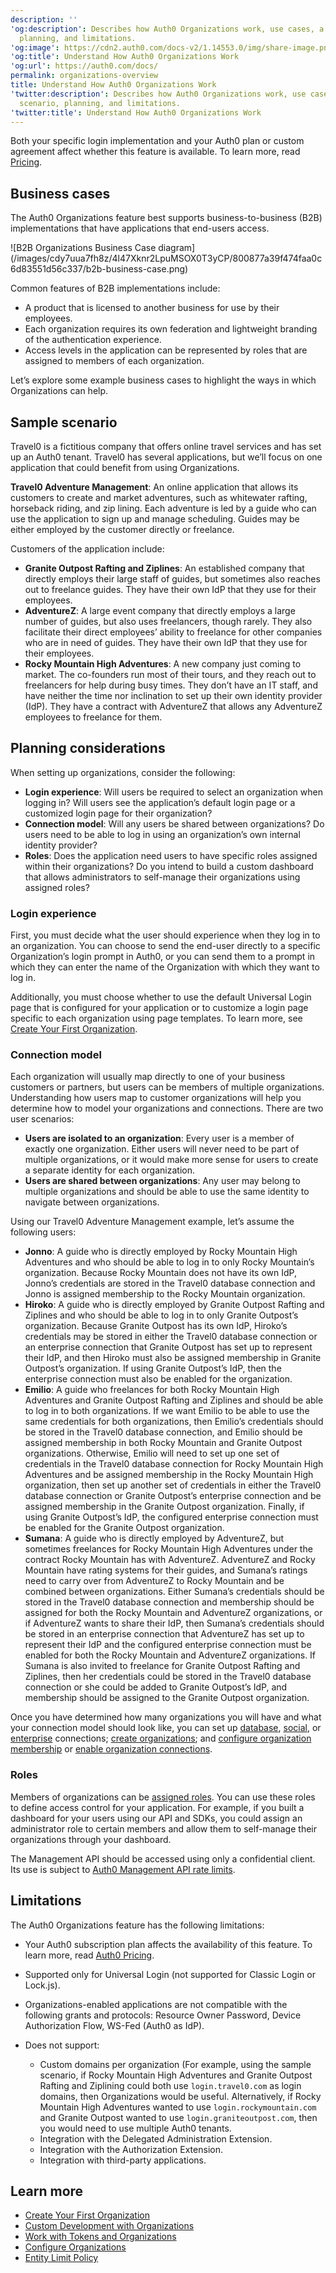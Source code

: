 ```yaml
---
description: ''
'og:description': Describes how Auth0 Organizations work, use cases, a sample scenario,
  planning, and limitations.
'og:image': https://cdn2.auth0.com/docs-v2/1.14553.0/img/share-image.png
'og:title': Understand How Auth0 Organizations Work
'og:url': https://auth0.com/docs/
permalink: organizations-overview
title: Understand How Auth0 Organizations Work
'twitter:description': Describes how Auth0 Organizations work, use cases, a sample
  scenario, planning, and limitations.
'twitter:title': Understand How Auth0 Organizations Work
---
```

<Card title="Availability varies by Auth0 plan">

Both your specific login implementation and your Auth0 plan or custom agreement affect whether this feature is available. To learn more, read [Pricing](https://auth0.com/pricing).

</Card>

## Business cases

The Auth0 Organizations feature best supports business-to-business (B2B) implementations that have applications that end-users access.

<Frame>![B2B Organizations Business Case diagram](/images/cdy7uua7fh8z/4l47Xknr2LpuMSOX0T3yCP/800877a39f474faa0c6d83551d56c337/b2b-business-case.png)</Frame>

Common features of B2B implementations include:

* A product that is licensed to another business for use by their employees.
* Each organization requires its own federation and lightweight branding of the authentication experience.
* Access levels in the application can be represented by roles that are assigned to members of each organization.

Let’s explore some example business cases to highlight the ways in which Organizations can help.

## Sample scenario

Travel0 is a fictitious company that offers online travel services and has set up an Auth0 tenant. Travel0 has several applications, but we’ll focus on one application that could benefit from using Organizations.

**Travel0 Adventure Management**: An online application that allows its customers to create and market adventures, such as whitewater rafting, horseback riding, and zip lining. Each adventure is led by a guide who can use the application to sign up and manage scheduling. Guides may be either employed by the customer directly or freelance.

Customers of the application include:

* **Granite Outpost Rafting and Ziplines**: An established company that directly employs their large staff of guides, but sometimes also reaches out to freelance guides. They have their own <Tooltip tip="Identity Provider (IdP): Service that stores and manages digital identities." cta="View Glossary" href="/docs/glossary?term=IdP">IdP</Tooltip> that they use for their employees.
* **AdventureZ**: A large event company that directly employs a large number of guides, but also uses freelancers, though rarely. They also facilitate their direct employees’ ability to freelance for other companies who are in need of guides. They have their own IdP that they use for their employees.
* **Rocky Mountain High Adventures**: A new company just coming to market. The co-founders run most of their tours, and they reach out to freelancers for help during busy times. They don’t have an IT staff, and have neither the time nor inclination to set up their own identity provider (IdP). They have a contract with AdventureZ that allows any AdventureZ employees to freelance for them.

## Planning considerations

When setting up organizations, consider the following:

* **Login experience**: Will users be required to select an organization when logging in? Will users see the application’s default login page or a customized login page for their organization?
* **Connection model**: Will any users be shared between organizations? Do users need to be able to log in using an organization’s own internal identity provider?
* **Roles**: Does the application need users to have specific roles assigned within their organizations? Do you intend to build a custom dashboard that allows administrators to self-manage their organizations using assigned roles?

### Login experience

First, you must decide what the user should experience when they log in to an organization. You can choose to send the end-user directly to a specific Organization’s login prompt in Auth0, or you can send them to a prompt in which they can enter the name of the Organization with which they want to log in.

Additionally, you must choose whether to use the default <Tooltip tip="Universal Login: Your application redirects to Universal Login, hosted on Auth0's Authorization Server, to verify a user's identity." cta="View Glossary" href="/docs/glossary?term=Universal+Login">Universal Login</Tooltip> page that is configured for your application or to customize a login page specific to each organization using page templates. To learn more, see [Create Your First Organization](/docs/manage-users/organizations/create-first-organization).

### Connection model

Each organization will usually map directly to one of your business customers or partners, but users can be members of multiple organizations. Understanding how users map to customer organizations will help you determine how to model your organizations and connections. There are two user scenarios:

* **Users are isolated to an organization**: Every user is a member of exactly one organization. Either users will never need to be part of multiple organizations, or it would make more sense for users to create a separate identity for each organization.
* **Users are shared between organizations**: Any user may belong to multiple organizations and should be able to use the same identity to navigate between organizations.

Using our Travel0 Adventure Management example, let’s assume the following users:

* **Jonno**: A guide who is directly employed by Rocky Mountain High Adventures and who should be able to log in to only Rocky Mountain’s organization.
  Because Rocky Mountain does not have its own IdP, Jonno’s credentials are stored in the Travel0 database connection and Jonno is assigned membership to the Rocky Mountain organization.
* **Hiroko**: A guide who is directly employed by Granite Outpost Rafting and Ziplines and who should be able to log in to only Granite Outpost’s organization.
  Because Granite Outpost has its own IdP, Hiroko’s credentials may be stored in either the Travel0 database connection or an enterprise connection that Granite Outpost has set up to represent their IdP, and then Hiroko must also be assigned membership in Granite Outpost’s organization. If using Granite Outpost’s IdP, then the enterprise connection must also be enabled for the organization.
* **Emilio**: A guide who freelances for both Rocky Mountain High Adventures and Granite Outpost Rafting and Ziplines and should be able to log in to both organizations.
  If we want Emilio to be able to use the same credentials for both organizations, then Emilio’s credentials should be stored in the Travel0 database connection, and Emilio should be assigned membership in both Rocky Mountain and Granite Outpost organizations.
  Otherwise, Emilio will need to set up one set of credentials in the Travel0 database connection for Rocky Mountain High Adventures and be assigned membership in the Rocky Mountain High organization, then set up another set of credentials in either the Travel0 database connection or Granite Outpost’s enterprise connection and be assigned membership in the Granite Outpost organization. Finally, if using Granite Outpost’s IdP, the configured enterprise connection must be enabled for the Granite Outpost organization.
* **Sumana**: A guide who is directly employed by AdventureZ, but sometimes freelances for Rocky Mountain High Adventures under the contract Rocky Mountain has with AdventureZ. AdventureZ and Rocky Mountain have rating systems for their guides, and Sumana’s ratings need to carry over from AdventureZ to Rocky Mountain and be combined between organizations.
  Either Sumana’s credentials should be stored in the Travel0 database connection and membership should be assigned for both the Rocky Mountain and AdventureZ organizations, or if AdventureZ wants to share their IdP, then Sumana’s credentials should be stored in an enterprise connection that AdventureZ has set up to represent their IdP and the configured enterprise connection must be enabled for both the Rocky Mountain and AdventureZ organizations.
  If Sumana is also invited to freelance for Granite Outpost Rafting and Ziplines, then her credentials could be stored in the Travel0 database connection or she could be added to Granite Outpost’s IdP, and membership should be assigned to the Granite Outpost organization.

Once you have determined how many organizations you will have and what your connection model should look like, you can set up [database](/docs/authenticate/database-connections), [social](/docs/authenticate/identity-providers/social-identity-providers), or [enterprise](/docs/authenticate/identity-providers/enterprise-identity-providers) connections; [create organizations](/docs/manage-users/organizations/configure-organizations/create-organizations); and [configure organization membership](/docs/manage-users/organizations/configure-organizations/invite-members) or [enable organization connections](/docs/manage-users/organizations/configure-organizations/enable-connections).

### Roles

Members of organizations can be [assigned roles](/docs/manage-users/organizations/configure-organizations/add-member-roles). You can use these roles to define access control for your application. For example, if you built a dashboard for your users using our API and SDKs, you could assign an administrator role to certain members and allow them to self-manage their organizations through your dashboard.

<Warning>

The Management API should be accessed using only a confidential client. Its use is subject to [Auth0 Management API rate limits](/docs/troubleshoot/customer-support/operational-policies/rate-limit-policy/management-api-endpoint-rate-limits).

</Warning>

## Limitations

The Auth0 Organizations feature has the following limitations:

* Your Auth0 subscription plan affects the availability of this feature. To learn more, read [Auth0 Pricing](https://auth0.com/pricing/).
* Supported only for Universal Login (not supported for Classic Login or Lock.js).
* Organizations-enabled applications are not compatible with the following grants and protocols: <Tooltip tip="Web Service Federation (WS-Fed): Protocol for managing user identities across domains." cta="View Glossary" href="/docs/glossary?term=Resource+Owner">Resource Owner</Tooltip> Password, Device <Tooltip tip="Resource Owner: Entity (such as a user or application) capable of granting access to a protected resource." cta="View Glossary" href="/docs/glossary?term=Authorization+Flow">Authorization Flow</Tooltip>, <Tooltip tip="Authorization Flow: Authorization grant (or workflow) specified in the OAuth 2.0 framework." cta="View Glossary" href="/docs/glossary?term=WS-Fed">WS-Fed</Tooltip> (Auth0 as IdP).
* Does not support:

  + Custom domains per organization (For example, using the sample scenario, if Rocky Mountain High Adventures and Granite Outpost Rafting and Ziplining could both use `login.travel0.com` as login domains, then Organizations would be useful. Alternatively, if Rocky Mountain High Adventures wanted to use `login.rockymountain.com` and Granite Outpost wanted to use `login.graniteoutpost.com`, then you would need to use multiple Auth0 tenants.
  + Integration with the Delegated Administration Extension.
  + Integration with the Authorization Extension.
  + Integration with third-party applications.

## Learn more

* [Create Your First Organization](/docs/manage-users/organizations/create-first-organization)
* [Custom Development with Organizations](/docs/manage-users/organizations/custom-development)
* [Work with Tokens and Organizations](/docs/manage-users/organizations/using-tokens)
* [Configure Organizations](/docs/manage-users/organizations/configure-organizations)
* [Entity Limit Policy](/docs/troubleshoot/customer-support/operational-policies/entity-limit-policy)
